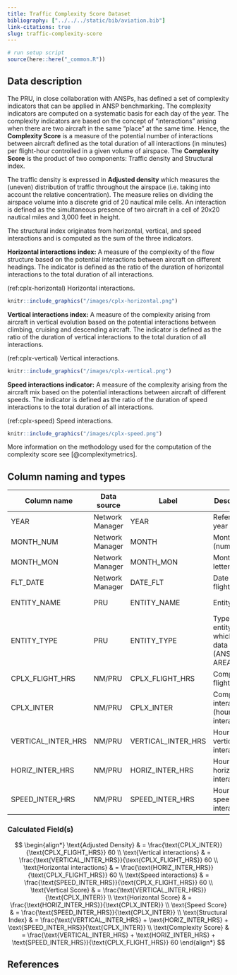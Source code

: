 ```yaml
---
title: Traffic Complexity Score Dataset
bibliography: ["../../../static/bib/aviation.bib"]
link-citations: true
slug: traffic-complexity-score
---
```

```r
# run setup script
source(here::here("_common.R"))
```


## Data description

The PRU, in close collaboration with ANSPs, has defined a set of complexity indicators that
can be applied in ANSP benchmarking.
The complexity indicators are computed on a systematic basis for each day of the year.
The complexity indicators are based on the concept of “interactions” arising when there are
two aircraft in the same “place” at the same time.
Hence, the **Complexity Score** is a measure of the potential number of interactions between
aircraft defined as the total duration of all interactions (in minutes) per flight-hour
controlled in a given volume of airspace.
The **Complexity Score** is the product of two components: Traffic density and Structural index.

The traffic density is expressed in **Adjusted density** which measures the (uneven) distribution
of traffic throughout the airspace (i.e. taking into account the relative concentration).
The measure relies on dividing the airspace volume into a discrete grid of 20 nautical mile cells.
An interaction is defined as the simultaneous presence of two aircraft in a cell of 20x20 nautical
miles and 3,000 feet in height.

The structural index originates from horizontal, vertical, and speed interactions and is computed
as the sum of the three indicators.


**Horizontal interactions index:** A measure of the complexity of the flow structure based on
the potential interactions between aircraft on different headings.
The indicator is defined as the ratio of the duration of horizontal interactions to the total
duration of all interactions.


(ref:cplx-horizontal) Horizontal interactions.


```r
knitr::include_graphics("/images/cplx-horizontal.png")
```



**Vertical interactions index:** A measure of the complexity arising from aircraft in vertical
evolution based on the potential interactions between climbing, cruising and descending aircraft.
The indicator is defined as the ratio of the duration of vertical interactions to the total
duration of all interactions.



(ref:cplx-vertical) Vertical interactions.


```r
knitr::include_graphics("/images/cplx-vertical.png")
```



**Speed interactions indicator:** A measure of the complexity arising from the aircraft mix
based on the potential interactions between aircraft of different speeds.
The indicator is defined as the ratio of the duration of speed interactions to the
total duration of all interactions.



(ref:cplx-speed) Speed interactions.


```r
knitr::include_graphics("/images/cplx-speed.png")
```


More information on the methodology used for the computation of the complexity score
see [@complexitymetrics].

## Column naming and types

| Column name        | Data source     | Label              |  Description                                                    | Example          |
|--------------------|-----------------|--------------------|-----------------------------------------------------------------|------------------|
| YEAR               | Network Manager | YEAR               | Reference year                                                  | 2014             |
| MONTH_NUM          | Network Manager | MONTH              | Month (numeric)                                                 | 1                |
| MONTH_MON          | Network Manager | MONTH_MON          | Month (3-letter code)                                           | JAN              |
| FLT_DATE           | Network Manager | DATE_FLT           | Date of flight                                                  | 12-01-2014       |
| ENTITY_NAME        | PRU             | ENTITY_NAME        | Entity name                                                     | Slovenia Control |
| ENTITY_TYPE        | PRU             | ENTITY_TYPE        | Type of the entity to which the data relates (ANSP, FAB, AREA)  | ANSP (AUA)       |
| CPLX_FLIGHT_HRS    | NM/PRU          | CPLX_FLIGHT_HRS    | Complexity flight hours                                         | 89.4             |
| CPLX_INTER         | NM/PRU          | CPLX_INTER         | Complexity interactions (hours of interactions)                 | 9.4              |
| VERTICAL_INTER_HRS | NM/PRU          | VERTICAL_INTER_HRS | Hours of vertical interactions                                  | 1.0              |
| HORIZ_INTER_HRS    | NM/PRU          | HORIZ_INTER_HRS    | Hours of horizontal interactions                                | 5.8              |
| SPEED_INTER_HRS    | NM/PRU          | SPEED_INTER_HRS    | Hours of speed interactions                                     | 1.5              |


### Calculated Field(s)

$$
\begin{align*}
\text{Adjusted Density}        & = \frac{\text{CPLX_INTER}}{\text{CPLX_FLIGHT_HRS}} 60 \\
\text{Vertical interactions}   & = \frac{\text{VERTICAL_INTER_HRS}}{\text{CPLX_FLIGHT_HRS}} 60 \\
\text{Horizontal interactions} & = \frac{\text{HORIZ_INTER_HRS}}{\text{CPLX_FLIGHT_HRS}} 60 \\
\text{Speed interactions}      & = \frac{\text{SPEED_INTER_HRS}}{\text{CPLX_FLIGHT_HRS}} 60 \\
\text{Vertical Score}          & = \frac{\text{VERTICAL_INTER_HRS}}{\text{CPLX_INTER}} \\
\text{Horizontal Score}        & = \frac{\text{HORIZ_INTER_HRS}}{\text{CPLX_INTER}} \\
\text{Speed Score}             & = \frac{\text{SPEED_INTER_HRS}}{\text{CPLX_INTER}} \\
\text{Structural Index}        & = \frac{\text{VERTICAL_INTER_HRS} + \text{HORIZ_INTER_HRS} + \text{SPEED_INTER_HRS}}{\text{CPLX_INTER}} \\
\text{Complexity Score}        & = \frac{\text{VERTICAL_INTER_HRS} + \text{HORIZ_INTER_HRS} + \text{SPEED_INTER_HRS}}{\text{CPLX_FLIGHT_HRS}} 60
\end{align*}
$$

## References

